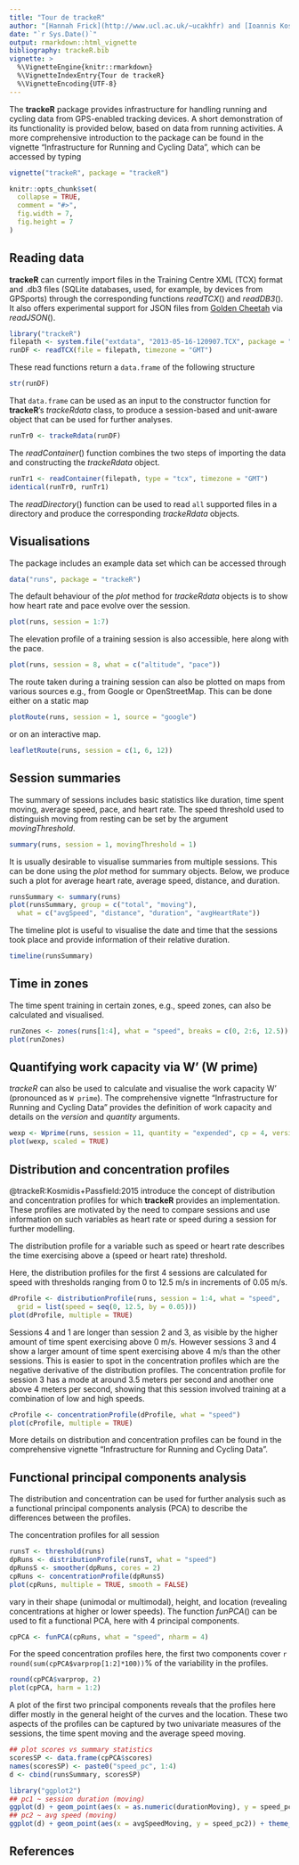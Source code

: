 ```yaml
---
title: "Tour de trackeR"
author: "[Hannah Frick](http://www.ucl.ac.uk/~ucakhfr) and [Ioannis Kosmidis](http://www.ucl.ac.uk/~ucakiko/)"
date: "`r Sys.Date()`"
output: rmarkdown::html_vignette
bibliography: trackeR.bib
vignette: >
  %\VignetteEngine{knitr::rmarkdown}
  %\VignetteIndexEntry{Tour de trackeR}
  %\VignetteEncoding{UTF-8}
---
```



The **trackeR** package provides infrastructure for handling running and cycling
data from GPS-enabled tracking devices. A short demonstration of its functionality is
provided below, based on data from running activities. A more comprehensive introduction
to the package can be found in the vignette "Infrastructure for Running and
Cycling Data", which can be accessed by typing

```r
vignette("trackeR", package = "trackeR")
```

```r
knitr::opts_chunk$set(
  collapse = TRUE,
  comment = "#>",
  fig.width = 7,
  fig.height = 7
)
```


## Reading data

**trackeR** can currently import files in the Training Centre XML (TCX) format and
.db3 files (SQLite databases, used, for example, by devices from GPSports) through the
corresponding functions *readTCX*() and *readDB3*(). It also offers experimental support
for JSON files from [Golden Cheetah](http://www.goldencheetah.org/) via *readJSON*().

```r
library("trackeR")
filepath <- system.file("extdata", "2013-05-16-120907.TCX", package = "trackeR")
runDF <- readTCX(file = filepath, timezone = "GMT")
```

These read functions return a `data.frame` of the following structure

```r
str(runDF)
```

That `data.frame` can be used as an input to the constructor function for **trackeR**'s
*trackeRdata* class, to produce a session-based and unit-aware object that can be used
for further analyses.

```r
runTr0 <- trackeRdata(runDF)
```

The *readContainer*() function combines the two steps of importing the data and constructing
the *trackeRdata* object.

```r
runTr1 <- readContainer(filepath, type = "tcx", timezone = "GMT")
identical(runTr0, runTr1)
```

The *readDirectory*() function can be used to read `all` supported files in a directory and
produce the corresponding *trackeRdata* objects.



## Visualisations

The package includes an example data set which can be accessed through

```r
data("runs", package = "trackeR")
```

The default behaviour of the *plot* method for *trackeRdata* objects
is to show how heart rate and pace evolve over the session.

```r
plot(runs, session = 1:7)
```

The elevation profile of a training session is also accessible, here along with the pace.

```r
plot(runs, session = 8, what = c("altitude", "pace"))
```

The route taken during a training session can also be plotted on maps from various sources
e.g., from Google or OpenStreetMap. This can be done either on a static map

```r
plotRoute(runs, session = 1, source = "google")
```

or on an interactive map.

```r
leafletRoute(runs, session = c(1, 6, 12))
```



## Session summaries

The summary of sessions includes basic statistics like duration,
time spent moving, average speed, pace, and heart rate. The speed threshold used to
distinguish moving from resting can be set by the argument *movingThreshold*.

```r
summary(runs, session = 1, movingThreshold = 1)
```

It is usually desirable to visualise summaries from multiple sessions. This can be done
using the *plot* method for summary objects. Below, we produce such a plot for average
heart rate, average speed, distance, and duration.

```r
runsSummary <- summary(runs)
plot(runsSummary, group = c("total", "moving"),
  what = c("avgSpeed", "distance", "duration", "avgHeartRate"))
```

The timeline plot is useful to visualise the date and time that the sessions took place and
provide information of their relative duration.

```r
timeline(runsSummary)
```



## Time in zones

The time spent training in certain zones, e.g., speed zones, can also be calculated and
visualised.

```r
runZones <- zones(runs[1:4], what = "speed", breaks = c(0, 2:6, 12.5))
plot(runZones)
```



## Quantifying work capacity via W' (W prime)

*trackeR* can also be used to calculate and visualise the work capacity W' (pronounced
as `W prime`). The comprehensive vignette "Infrastructure for Running and Cycling Data"
provides the definition of work capacity and details on the *version* and *quantity* arguments.

```r
wexp <- Wprime(runs, session = 11, quantity = "expended", cp = 4, version = "2012")
plot(wexp, scaled = TRUE)
```



## Distribution and concentration profiles

@trackeR:Kosmidis+Passfield:2015 introduce the concept of distribution and concentration
profiles for which **trackeR** provides an implementation. These profiles are motivated
by the need to compare sessions and use information on such variables as heart rate or
speed during a session for further modelling.

The distribution profile for a variable such as speed or heart rate describes the time
exercising above a (speed or heart rate) threshold.

Here, the distribution profiles for the first 4 sessions are calculated for speed with
thresholds ranging from 0 to 12.5 m/s in increments of 0.05 m/s.

```r
dProfile <- distributionProfile(runs, session = 1:4, what = "speed",
  grid = list(speed = seq(0, 12.5, by = 0.05)))
plot(dProfile, multiple = TRUE)
```

Sessions 4 and 1 are longer than session 2 and 3, as visible by the higher amount of time
spent exercising above 0 m/s. However sessions 3 and 4 show a larger amount of time spent
exercising above 4 m/s than the other sessions. This is easier to spot in the concentration
profiles which are the negative derivative of the distribution profiles.
The concentration profile for session 3 has a mode at around 3.5 meters per second and
another one above 4 meters per second, showing that this session involved training at a
combination of low and high speeds.

```r
cProfile <- concentrationProfile(dProfile, what = "speed")
plot(cProfile, multiple = TRUE)
```

More details on distribution and concentration profiles can be found in the comprehensive
vignette "Infrastructure for Running and Cycling Data".



## Functional principal components analysis

The distribution and concentration can be used for further analysis such as a functional
principal components analysis (PCA) to describe the differences between the profiles.

The concentration profiles for all session

```r
runsT <- threshold(runs)
dpRuns <- distributionProfile(runsT, what = "speed")
dpRunsS <- smoother(dpRuns, cores = 2)
cpRuns <- concentrationProfile(dpRunsS)
plot(cpRuns, multiple = TRUE, smooth = FALSE)
```

vary in their shape (unimodal or multimodal), height, and location (revealing
concentrations at higher or lower speeds). The function *funPCA*() can be used
to fit a functional PCA, here with 4 principal components.

```r
cpPCA <- funPCA(cpRuns, what = "speed", nharm = 4)
```

For the speed concentration profiles here, the first two components cover
`r round(sum(cpPCA$varprop[1:2]*100))`% of the variability in the profiles.

```r
round(cpPCA$varprop, 2)
plot(cpPCA, harm = 1:2)
```

A plot of the first two principal components reveals that the profiles here differ mostly
in the general height of the curves and the location. These two aspects of the profiles
can be captured by two univariate measures of the sessions, the time spent moving and the
average speed moving.

```r
## plot scores vs summary statistics
scoresSP <- data.frame(cpPCA$scores)
names(scoresSP) <- paste0("speed_pc", 1:4)
d <- cbind(runsSummary, scoresSP)

library("ggplot2")
## pc1 ~ session duration (moving)
ggplot(d) + geom_point(aes(x = as.numeric(durationMoving), y = speed_pc1)) + theme_bw()
## pc2 ~ avg speed (moving)
ggplot(d) + geom_point(aes(x = avgSpeedMoving, y = speed_pc2)) + theme_bw()
```


## References
